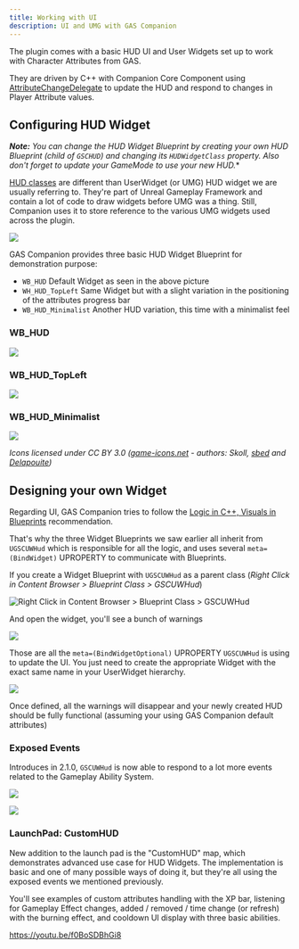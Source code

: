 ```yaml
---
title: Working with UI
description: UI and UMG with GAS Companion
---
```


The plugin comes with a basic HUD UI and User Widgets set up to work with Character Attributes from GAS.

They are driven by C++ with Companion Core Component using [AttributeChangeDelegate](https://github.com/tranek/GASDocumentation#434-responding-to-attribute-changes) to update the HUD and respond to changes in Player Attribute values.

## Configuring HUD Widget

***Note:*** *You can change the HUD Widget Blueprint by creating your own HUD Blueprint (child of `GSCHUD`) and changing its `HUDWidgetClass` property. Also don't forget to update your GameMode to use your new HUD.**

[HUD classes](https://www.tomlooman.com/ue4-gameplay-framework/#HUD) are different than UserWidget (or UMG) HUD widget we are usually referring to. They're part of Unreal Gameplay Framework and contain a lot of code to draw widgets before UMG was a thing. Still, Companion uses it to store reference to the various UMG widgets used across the plugin.

![](hud_widget_class.png)

GAS Companion provides three basic HUD Widget Blueprint for demonstration purpose:

- `WB_HUD` Default Widget as seen in the above picture
- `WH_HUD_TopLeft` Same Widget but with a slight variation in the positioning of the attributes progress bar
- `WB_HUD_Minimalist` Another HUD variation, this time with a minimalist feel

### WB_HUD

![](hud.png)

### WB_HUD_TopLeft

![](hud-topleft.png)

### WB_HUD_Minimalist

![](hud-minimalist.png)

*Icons licensed under CC BY 3.0 ([game-icons.net](https://game-icons.net/) - authors: Skoll, [sbed](https://opengameart.org/content/95-game-icons) and [Delapouite](https://delapouite.com/))*

## Designing your own Widget

Regarding UI, GAS Companion tries to follow the [Logic in C++, Visuals in Blueprints](https://benui.ca/unreal/ui-best-practices/#logic-in-c-visuals-in-blueprints) recommendation.

That's why the three Widget Blueprints we saw earlier all inherit from `UGSCUWHud` which is responsible for all the logic, and uses several `meta=(BindWidget)` UPROPERTY to communicate with Blueprints.

If you create a Widget Blueprint with `UGSCUWHud` as a parent class (*Right Click in Content Browser > Blueprint Class > GSCUWHud*)

![Right Click in Content Browser > Blueprint Class > GSCUWHud](create-wbp.png)

And open the widget, you'll see a bunch of warnings

![](widget_optional_bindings.png)

Those are all the `meta=(BindWidgetOptional)` UPROPERTY `UGSCUWHud` is using to update the UI. You just need to create the appropriate Widget with the exact same name in your UserWidget hierarchy.

![](uw-hierarchy.png)

Once defined, all the warnings will disappear and your newly created HUD should be fully functional (assuming your using GAS Companion default attributes)

### Exposed Events

Introduces in 2.1.0, `GSCUWHud` is now able to respond to a lot more events related to the Gameplay Ability System.

![](events_dropdown.png)

![](hud_events.png)

### LaunchPad: CustomHUD

New addition to the launch pad is the "CustomHUD" map, which demonstrates advanced use case for HUD Widgets. The implementation is basic and one of many possible ways of doing it, but they're all using the exposed events we mentioned previously.

You'll see examples of custom attributes handling with the XP bar, listening for Gameplay Effect changes, added / removed / time change (or refresh) with the burning effect, and cooldown UI display with three basic abilities.

https://youtu.be/f0BoSDBhGi8

